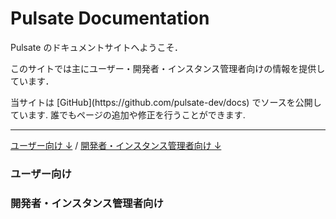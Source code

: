 
# Pulsate Documentation

Pulsate のドキュメントサイトへようこそ．

このサイトでは主にユーザー・開発者・インスタンス管理者向けの情報を提供しています．

<Callout>
  当サイトは [GitHub](https://github.com/pulsate-dev/docs)
  でソースを公開しています. 誰でもページの追加や修正を行うことができます.
</Callout>

---

[ユーザー向け ↓](#ユーザー向け) / [開発者・インスタンス管理者向け ↓](#開発者インスタンス管理者向け)

<Cards>
  <Card title="Pulsateについて" href="/community/project/about" />
</Cards>

### ユーザー向け

### 開発者・インスタンス管理者向け
